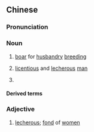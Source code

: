 {{also|猪哥}}
==Chinese==
{{zh-forms|s=猪哥}}

===Pronunciation===
{{zh-pron
|h=pfs=chû-kô
|mn=xm,zz,kh:ti-ko/tp:tu-ko/qz:tir-ko
|cat=n,h:a
}}

===Noun===
{{zh-noun}}

# {{lb|zh|Hakka|Min Nan}} [[boar]] for [[husbandry]] [[breeding]]
# {{lb|zh|Hakka|Min Nan}} [[licentious]] and [[lecherous]] [[man]]
# {{lb|zh|Zhangzhou|_|Min Nan}} {{w|Zhu Bajie}}

====Derived terms====
{{zh-der|牽豬哥|豬哥牙|豬哥搭狗膦|流豬哥瀾|豬哥神}}

===Adjective===
{{zh-adj}}

# {{lb|zh|Southern Sixian|&|Zhao'an|_|Hakka}} [[lecherous]]; [[fond]] of [[women]]